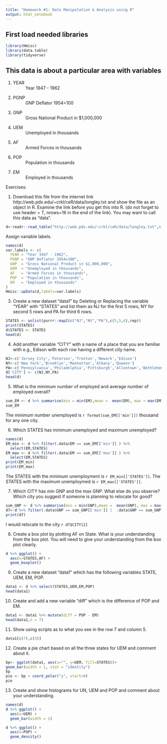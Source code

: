 ```yaml
---
title: "Homework #1: Data Manipulation & Analysis using R"
output: html_notebook
---
```

## First load needed libraries
```r
library(Hmisc)
library(data.table)
library(tidyverse)
```

## This data is about a particular area with variables 

1. YEAR
: Year 1947 - 1962

2. PGNP
: GNP Deflator 1954=100

3. GNP
: Gross National Product in $1,000,000

4. UEM
: Unemployed in thousands

5. AF 
: Armed Forces in thousands

6. POP 
: Population in thousands

7. EM 
: Employed in thousands

Exercises:

1. Download this file from the internet link http://web.pdx.edu/~crkl/ceR/data/longley.txt and show the file as an object in R. Examine the link before you get this into R. (do not forget to use header = T, nrows=16 in the end of the link). You may want to call this data as “data”.

```r
d<-readr::read_table("http://web.pdx.edu/~crkl/ceR/data/longley.txt",n_max=16)
```
Assign variable labels.
```r
names(d)
var.labels <- c(
  YEAR = "Year 1947 - 1962", 
  PGNP = "GNP Deflator 1954=100", 
  GNP  = "Gross National Product in $1,000,000", 
  UEM  = "Unemployed in thousands", 
  AF   = "Armed Forces in thousands", 
  POP  = "Population in thousands", 
  EM   = "Employed in thousands"
)
Hmisc::upData(d,labels=var.labels)
```
3. Create a new dataset “data1” by Deleting or Replacing the variable “YEAR” with “STATES” and list them as NJ for the first 5 rows, NY for second 5 rows and PA for third 6 rows.

```r
STATES <- unlist(purrr::map2(c("NJ","NY","PA"),c(5,5,6),rep))
print(STATES)
d$STATES <- STATES
head(d)
```
4. Add another variable “CITY” with a name of a place that you are familiar with e.g., Edison with each row having a different city name.
```r
NJ<-c('Jersey City','Paterson','Trenton','Newark','Edison')
NY<-c('New York','Brooklyn','Manhattan','Albany','Queens')
PA<-c('Pennsylvania','Philadelphia','Pittsburgh','Allentown','Bethlehem','Easton')
d['CITY'] <- c(NJ,NY,PA)
head(d)
```

5. What is the minimum number of employed and average number of employed overall?
```r
sum_EM <- d %>% summarise(min = min(EM),mean =  mean(EM), max = max(EM))
sum_EM   
```

The minimum number unemployed is `r format(sum_EM[['min']])` thousand for any one city.

6. Which STATES has minimum unemployed and maximum unemployed?
```r
names(d)
EM_min <- d %>% filter(.data$EM == sum_EM[['min']] ) %>%
  select(EM,STATES)
EM_max <- d %>% filter(.data$EM == sum_EM[['max']] ) %>%
  select(EM,STATES)
print(EM_min)
print(EM_max)
```
The STATES with the minimum unemployment is `r EM_min[['STATES']]`.
The STATES with the maximum unemploymed is `r EM_max[['STATES']]`.

7. Which CITY has min GNP and the max GNP. What else do you observe? Which city you suggest if someone is planning to relocate for good? 
```r
sum_GNP <- d %>% summarise(min = min(GNP),mean =  mean(GNP), max = max(GNP))
d7<-d %>% filter(.data$GNP == sum_GNP[['min']] |  .data$GNP == sum_GNP[['max']])
print(d7)
```
I would relocate to the city ```r d7$CITY[2]```

8. Create a box plot by plotting AF on State. What is your understanding from the box plot. You will need to give your understanding from the box plot clearly.

```r
d %>% ggplot() +
  aes(x=STATES,AF) + 
  geom_boxplot()
```



9. Create a new dataset “data1” which has the following variables STATE, UEM, EM, POP.
```r
data1 <- d %>% select(STATES,UEM,EM,POP)
head(data1)
```
10. Create and add a new variable “diff” which is the difference of POP and EM.
```r
data1 <- data1 %>% mutate(diff = POP - EM)
head(data1,n = 7)
```
11. Show using scripts as to what you see in the row 7 and column 5.

```r
data1[c(7),c(5)]
```
12. Create a pie chart based on all the three states for UEM and comment about it.

```r
bp<- ggplot(data1, aes(x="", y=UEM, fill=STATES))+
geom_bar(width = 1, stat = "identity")
bp
pie <- bp + coord_polar("y", start=0)
pie
```

13. Create and show histograms for UN, UEM and POP and comment about your understanding. 
```r
names(d)
d %>% ggplot() + 
  aes(x=UEM) + 
  geom_bar(width = 1)
```
```r
d %>% ggplot() +
  aes(x=POP) + 
  geom_density()
```






